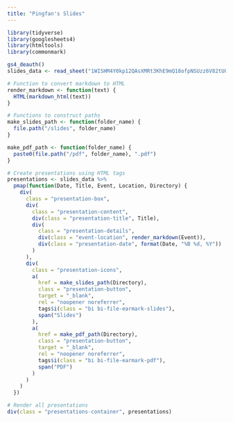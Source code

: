 ```yaml
---
title: "Pingfan's Slides"
---
```


```r
library(tidyverse)
library(googlesheets4)
library(htmltools)
library(commonmark)

gs4_deauth()
slides_data <- read_sheet("1WISHM4Y0kp12QAsXMRt3KhE9mQ18ofpNSUzz6V82tU8")

# Function to convert markdown to HTML
render_markdown <- function(text) {
  HTML(markdown_html(text))
}

# Functions to construct paths
make_slides_path <- function(folder_name) {
  file.path("/slides", folder_name)
}

make_pdf_path <- function(folder_name) {
  paste0(file.path("/pdf", folder_name), ".pdf")
}

# Create presentations using HTML tags
presentations <- slides_data %>%
  pmap(function(Date, Title, Event, Location, Directory) {
    div(
      class = "presentation-box",
      div(
        class = "presentation-content",
        div(class = "presentation-title", Title),
        div(
          class = "presentation-details",
          div(class = "event-location", render_markdown(Event)),
          div(class = "presentation-date", format(Date, "%B %d, %Y"))
        )
      ),
      div(
        class = "presentation-icons",
        a(
          href = make_slides_path(Directory),
          class = "presentation-button",
          target = "_blank",
          rel = "noopener noreferrer",
          tags$i(class = "bi bi-file-earmark-slides"),
          span("Slides")
        ),
        a(
          href = make_pdf_path(Directory),
          class = "presentation-button",
          target = "_blank",
          rel = "noopener noreferrer",
          tags$i(class = "bi bi-file-earmark-pdf"),
          span("PDF")
        )
      )
    )
  })

# Render all presentations
div(class = "presentations-container", presentations)
```